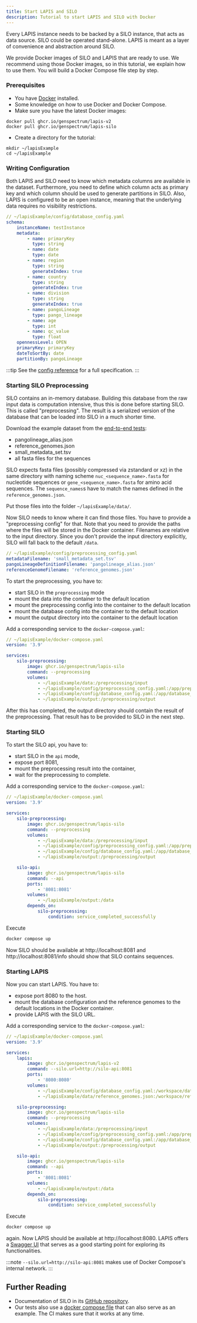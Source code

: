 ```yaml
---
title: Start LAPIS and SILO
description: Tutorial to start LAPIS and SILO with Docker
---
```


Every LAPIS instance needs to be backed by a SILO instance, that acts as data source.
SILO could be operated stand-alone.
LAPIS is meant as a layer of convenience and abstraction around SILO.

We provide Docker images of SILO and LAPIS that are ready to use.
We recommend using those Docker images, so in this tutorial, we explain how to use them.
You will build a Docker Compose file step by step.

### Prerequisites

-   You have [Docker](https://www.docker.com/) installed.
-   Some knowledge on how to use Docker and Docker Compose.
-   Make sure you have the latest Docker images:

```shell
docker pull ghcr.io/genspectrum/lapis-v2
docker pull ghcr.io/genspectrum/lapis-silo
```

-   Create a directory for the tutorial:

```shell
mkdir ~/lapisExample
cd ~/lapisExample
```

### Writing Configuration

Both LAPIS and SILO need to know which metadata columns are available in the dataset.
Furthermore, you need to define which column acts as primary key
and which column should be used to generate partitions in SILO.
Also, LAPIS is configured to be an open instance, meaning that the underlying data requires no visibility restrictions.

```yaml
// ~/lapisExample/config/database_config.yaml
schema:
    instanceName: testInstance
    metadata:
        - name: primaryKey
          type: string
        - name: date
          type: date
        - name: region
          type: string
          generateIndex: true
        - name: country
          type: string
          generateIndex: true
        - name: division
          type: string
          generateIndex: true
        - name: pangoLineage
          type: pango_lineage
        - name: age
          type: int
        - name: qc_value
          type: float
    opennessLevel: OPEN
    primaryKey: primaryKey
    dateToSortBy: date
    partitionBy: pangoLineage
```

:::tip
See the [config reference](/maintainer-docs/references/configuration) for a full specification.
:::

### Starting SILO Preprocessing

SILO contains an in-memory database.
Building this database from the raw input data is computation intensive,
thus this is done before starting SILO.
This is called "preprocessing".
The result is a serialized version of the database that can be loaded into SILO in a much shorter time.

Download the example dataset from the [end-to-end tests](https://github.com/GenSpectrum/LAPIS/tree/main/siloLapisTests/testData):

-   pangolineage_alias.json
-   reference_genomes.json
-   small_metadata_set.tsv
-   all fasta files for the sequences

SILO expects fasta files (possibly compressed via zstandard or xz)
in the same directory with naming scheme `nuc_<sequence_name>.fasta` for nucleotide sequences
or `gene_<sequence_name>.fasta` for amino acid sequences.
The `sequence_names`s have to match the names defined in the `reference_genomes.json`.

Put those files into the folder `~/lapisExample/data/`.

Now SILO needs to know where it can find those files.
You have to provide a "preprocessing config" for that.
Note that you need to provide the paths where the files will be stored in the Docker container.
Filenames are relative to the input directory.
Since you don't provide the input directory explicitly, SILO will fall back to the default `/data`.

```yaml
// ~/lapisExample/config/preprocessing_config.yaml
metadataFilename: 'small_metadata_set.tsv'
pangoLineageDefinitionFilename: 'pangolineage_alias.json'
referenceGenomeFilename: 'reference_genomes.json'
```

To start the preprocessing, you have to:

-   start SILO in the `preprocessing` mode
-   mount the data into the container to the default location
-   mount the preprocessing config into the container to the default location
-   mount the database config into the container to the default location
-   mount the output directory into the container to the default location

Add a corresponding service to the `docker-compose.yaml`:

```yaml
// ~/lapisExample/docker-compose.yaml
version: '3.9'

services:
    silo-preprocessing:
        image: ghcr.io/genspectrum/lapis-silo
        command: --preprocessing
        volumes:
            - ~/lapisExample/data:/preprocessing/input
            - ~/lapisExample/config/preprocessing_config.yaml:/app/preprocessing_config.yaml
            - ~/lapisExample/config/database_config.yaml:/app/database_config.yaml
            - ~/lapisExample/output:/preprocessing/output
```

After this has completed, the output directory should contain the result of the preprocessing.
That result has to be provided to SILO in the next step.

### Starting SILO

To start the SILO api, you have to:

-   start SILO in the `api` mode,
-   expose port 8081,
-   mount the preprocessing result into the container,
-   wait for the preprocessing to complete.

Add a corresponding service to the `docker-compose.yaml`:

```yaml {14-99}
// ~/lapisExample/docker-compose.yaml
version: '3.9'

services:
    silo-preprocessing:
        image: ghcr.io/genspectrum/lapis-silo
        command: --preprocessing
        volumes:
            - ~/lapisExample/data:/preprocessing/input
            - ~/lapisExample/config/preprocessing_config.yaml:/app/preprocessing_config.yaml
            - ~/lapisExample/config/database_config.yaml:/app/database_config.yaml
            - ~/lapisExample/output:/preprocessing/output

    silo-api:
        image: ghcr.io/genspectrum/lapis-silo
        command: --api
        ports:
            - '8081:8081'
        volumes:
            - ~/lapisExample/output:/data
        depends_on:
            silo-preprocessing:
                condition: service_completed_successfully
```

Execute

```bash title="Start the services"
docker compose up
```

Now SILO should be available at http://localhost:8081
and http://localhost:8081/info should show that SILO contains sequences.

### Starting LAPIS

Now you can start LAPIS. You have to:

-   expose port 8080 to the host.
-   mount the database configuration and the reference genomes to the default locations in the Docker container.
-   provide LAPIS with the SILO URL.

Add a corresponding service to the `docker-compose.yaml`:

```yaml {4-12}
// ~/lapisExample/docker-compose.yaml
version: '3.9'

services:
    lapis:
        image: ghcr.io/genspectrum/lapis-v2
        command: --silo.url=http://silo-api:8081
        ports:
            - '8080:8080'
        volumes:
            - ~/lapisExample/config/database_config.yaml:/workspace/database_config.yaml
            - ~/lapisExample/data/reference_genomes.json:/workspace/reference_genomes.json

    silo-preprocessing:
        image: ghcr.io/genspectrum/lapis-silo
        command: --preprocessing
        volumes:
            - ~/lapisExample/data:/preprocessing/input
            - ~/lapisExample/config/preprocessing_config.yaml:/app/preprocessing_config.yaml
            - ~/lapisExample/config/database_config.yaml:/app/database_config.yaml
            - ~/lapisExample/output:/preprocessing/output

    silo-api:
        image: ghcr.io/genspectrum/lapis-silo
        command: --api
        ports:
            - '8081:8081'
        volumes:
            - ~/lapisExample/output:/data
        depends_on:
            silo-preprocessing:
                condition: service_completed_successfully
```

Execute

```bash title="Start the services"
docker compose up
```

again.
Now LAPIS should be available at http://localhost:8080.
LAPIS offers a [Swagger UI](http://localhost:8080/swagger-ui/index.html) that serves as a good starting point for exploring its functionalities.

:::note
`--silo.url=http://silo-api:8081` makes use of Docker Compose's internal network.
:::

## Further Reading

-   Documentation of SILO in its [GitHub repository](https://github.com/GenSpectrum/LAPIS-SILO/).
-   Our tests also use a [docker compose file](https://github.com/GenSpectrum/LAPIS/blob/main/lapis2/docker-compose.yml) that can also serve as an example.
    The CI makes sure that it works at any time.
